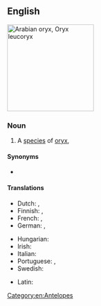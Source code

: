 ==English==
[[File:Reem-Lavan001.jpg|thumb|200px|Arabian oryx, ''Oryx leucoryx'']]
{{wikipedia}}
{{wikispecies|Oryz leucoryx}}

===Noun===
{{en-noun|es|Arabian oryx}}

# A [[species]] of [[oryx]], {{taxlink|Oryx leucoryx|species|ver=190207}}

====Synonyms====
* {{vern|white oryx}}

====Translations====
{{trans-top|''Oryx leucoryx''}}
* Dutch: {{t|nl|Arabische oryx|m}}, {{t|nl|witte oryx|m}}
* Finnish: {{t|fi|valkobeisa}}, {{t|fi|arabiankeihäsantilooppi}}
* French: {{t|fr|oryx béatrix|m}}, {{t+|fr|oryx d'Arabie|m}}
* German: {{t|de|Arabische Oryx|f}}, {{t|de|Weiße Oryx|f}}
{{trans-mid}}
* Hungarian: {{t|hu|arab bejza}}
* Irish: {{t|ga|oracs Arabach|m}}
* Italian: {{t|it|orice d'Arabia|m}}
* Portuguese: {{t|pt|órix da Arábia|m}}, {{t|pt|órix árabe|m}}
* Swedish: {{t|sv|arabisk oryx|c}}
{{trans-bottom}}

{{checktrans-top}}
* Latin: {{t-check|la|Oryx leucoryx}}
{{trans-mid}}
{{trans-bottom}}

[[Category:en:Antelopes]]